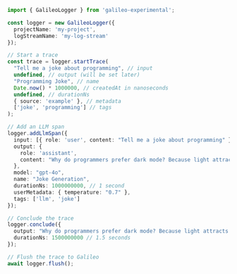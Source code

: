 ```typescript TypeScript
import { GalileoLogger } from 'galileo-experimental';

const logger = new GalileoLogger({
  projectName: 'my-project',
  logStreamName: 'my-log-stream'
});

// Start a trace
const trace = logger.startTrace(
  "Tell me a joke about programming", // input
  undefined, // output (will be set later)
  "Programming Joke", // name
  Date.now() * 1000000, // createdAt in nanoseconds
  undefined, // durationNs
  { source: 'example' }, // metadata
  ['joke', 'programming'] // tags
);

// Add an LLM span
logger.addLlmSpan({
  input: [{ role: 'user', content: "Tell me a joke about programming" }],
  output: { 
    role: 'assistant', 
    content: "Why do programmers prefer dark mode? Because light attracts bugs!" 
  },
  model: "gpt-4o",
  name: "Joke Generation",
  durationNs: 1000000000, // 1 second
  userMetadata: { temperature: "0.7" },
  tags: ['llm', 'joke']
});

// Conclude the trace
logger.conclude({
  output: "Why do programmers prefer dark mode? Because light attracts bugs!",
  durationNs: 1500000000 // 1.5 seconds
});

// Flush the trace to Galileo
await logger.flush(); 
```